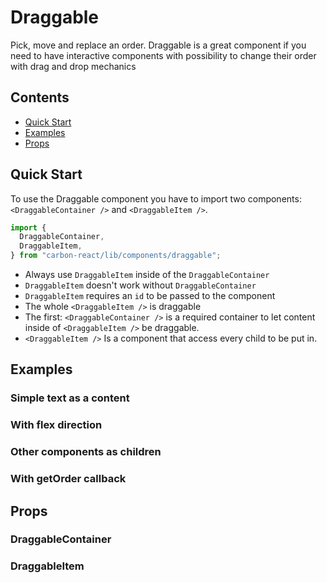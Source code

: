 

<Meta of={DraggableStories} />

# Draggable

Pick, move and replace an order. Draggable is a great component if you need to have interactive components
with possibility to change their order with drag and drop mechanics

## Contents

- [Quick Start](#quick-start)
- [Examples](#examples)
- [Props](#props)

## Quick Start

To use the Draggable component you have to import two components: `<DraggableContainer />` and `<DraggableItem />`.

```javascript
import {
  DraggableContainer,
  DraggableItem,
} from "carbon-react/lib/components/draggable";
```

- Always use `DraggableItem` inside of the `DraggableContainer`
- `DraggableItem` doesn't work without `DraggableContainer`
- `DraggableItem` requires an `id` to be passed to the component
- The whole `<DraggableItem />` is draggable
- The first: `<DraggableContainer />` is a required container to let content inside of `<DraggableItem />` be draggable.
- `<DraggableItem />` Is a component that access every child to be put in.

## Examples

### Simple text as a content

<Canvas of={DraggableStories.DefaultStory} />

### With flex direction

<Canvas of={DraggableStories.FlexDirectionStory} />

### Other components as children

<Canvas of={DraggableStories.ComponentsAsChildrenStory} />

### With getOrder callback

<Canvas of={DraggableStories.GetOrderCallbackStory} />

## Props

### DraggableContainer

<ArgTypes of={DraggableStories} />

### DraggableItem

<ArgTypes of={DraggableItemStories} />

